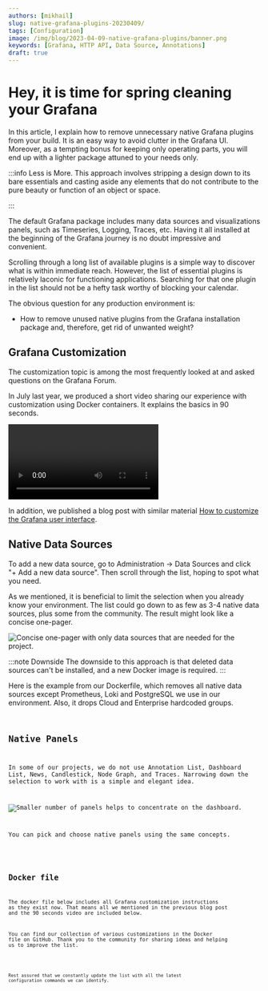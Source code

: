 ```yaml
---
authors: [mikhail]
slug: native-grafana-plugins-20230409/
tags: [Configuration]
image: /img/blog/2023-04-09-native-grafana-plugins/banner.png
keywords: [Grafana, HTTP API, Data Source, Annotations]
draft: true
---
```



# Hey, it is time for spring cleaning your Grafana

In this article, I explain how to remove unnecessary native Grafana plugins from your build. It is an easy way to avoid clutter in the Grafana UI. Moreover, as a tempting bonus for keeping only operating parts, you will end up with a lighter package attuned to your needs only.

:::info Less is More.
This approach involves stripping a design down to its bare essentials and casting aside any elements that do not contribute to the pure beauty or function of an object or space.

:::

The default Grafana package includes many data sources and visualizations panels, such as Timeseries, Logging, Traces, etc. Having it all installed at the beginning of the Grafana journey is no doubt impressive and convenient.

Scrolling through a long list of available plugins is a simple way to discover what is within immediate reach.
However, the list of essential plugins is relatively laconic for functioning applications. Searching for that one plugin in the list should not be a hefty task worthy of blocking your calendar.

The obvious question for any production environment is:

- How to remove unused native plugins from the Grafana installation package and, therefore, get rid of unwanted weight?

## Grafana Customization

The customization topic is among the most frequently looked at and asked questions on the Grafana Forum.

In July last year, we produced a short video sharing our experience with customization using Docker containers. It explains the basics in 90 seconds.

<Video
  src="https://www.youtube.com/embed/3GRoa8TzIxY"
  title="Change titles, icons, footer, default dashboard in Grafana 9."
/>

In addition, we published a blog post with similar material [How to customize the Grafana user interface](/blog/how-to-customize-the-grafana-user-interface-8d70a42dc2b6/).

## Native Data Sources

To add a new data source, go to Administration -> Data Sources and click "+ Add a new data source". Then scroll through the list, hoping to spot what you need.

As we mentioned, it is beneficial to limit the selection when you already know your environment. The list could go down to as few as 3-4 native data sources, plus some from the community. The result might look like a concise one-pager.

<Image
  title="Concise one-pager with only data sources that are needed for the project."
  src="/img/blog/2023-04-09-native-grafana-plugins/datasources.png"
/>

:::note Downside
The downside to this approach is that deleted data sources can't be installed, and a new Docker image is required.
:::

Here is the example from our Dockerfile, which removes all native data sources except Prometheus, Loki and PostgreSQL we use in our environment. Also, it drops Cloud and Enterprise hardcoded groups.

<Code
  url="https://github.com/VolkovLabs/volkovlabs.io/blob/main/blog/2023-04-09-native-grafana-plugins/datasources.docker"
  language="docker"
/>

## Native Panels

In some of our projects, we do not use Annotation List, Dashboard List, News, Candlestick, Node Graph, and Traces.
Narrowing down the selection to work with is a simple and elegant idea.

<Image
  title="Smaller number of panels helps to concentrate on the dashboard."
  src="/img/blog/2023-04-09-native-grafana-plugins/panels.png"
/>

You can pick and choose native panels using the same concepts.

<Code
  url="https://github.com/VolkovLabs/volkovlabs.io/blob/main/blog/2023-04-09-native-grafana-plugins/panels.docker"
  language="docker"
/>

## Docker file

The docker file below includes all Grafana customization instructions as they exist now. That means all we mentioned in the previous blog post and the 90 seconds video are included below.

You can find our collection of various customizations in the Docker file on GitHub. Thank you to the community for sharing ideas and helping us to improve the list.

<Code
  url="https://github.com/VolkovLabs/volkovlabs-app/blob/main/Dockerfile"
  language="docker"
/>

Rest assured that we constantly update the list with all the latest configuration commands we can identify.
